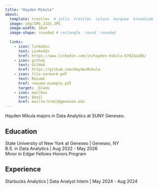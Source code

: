```yaml
---
title: "Hayden Mikula" 
about:
  template: trestles  # jolla  trestles  solana  marquee  broadside
  image: img/IMG_2325.JPG
  image-width: 16em
  image-shape: rounded # rectangle  round  rounded
  
  links:
    - icon: linkedin
      text: LinkedIn
      href: https://www.linkedin.com/in/hayden-mikula-67624a28b/
    - icon: github
      text: GitHub
      href: https://github.com/HaydenMikula
    - icon: file-earmark-pdf
      text: Resumé
      href: resume-example.pdf
      target: _blank
    - icon: mailbox
      text: Email
      href: mailto:hrm12@geneseo.edu
---
```


Hayden Mikula majors in Data Analytics at SUNY Geneseo.

## Education

State University of New York at Geneseo \| Geneseo, NY <br> B.S. in Data Analytics \| Aug 2022 - May 2026 <br> Minor in Edgar Fellows Honors Program

## Experience

Starbucks Analytics \| Data Analyst Intern \| May 2024 - Aug 2024
